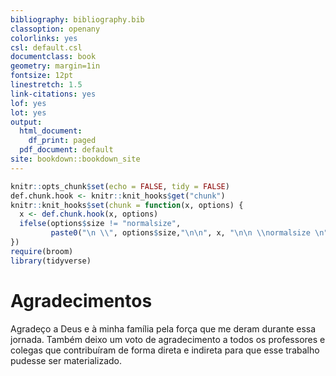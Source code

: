```yaml
---
bibliography: bibliography.bib
classoption: openany
colorlinks: yes
csl: default.csl
documentclass: book
geometry: margin=1in
fontsize: 12pt
linestretch: 1.5
link-citations: yes
lof: yes
lot: yes
output:
  html_document:
    df_print: paged
  pdf_document: default
site: bookdown::bookdown_site
---
```


```r
knitr::opts_chunk$set(echo = FALSE, tidy = FALSE)
def.chunk.hook <- knitr::knit_hooks$get("chunk")
knitr::knit_hooks$set(chunk = function(x, options) {
  x <- def.chunk.hook(x, options)
  ifelse(options$size != "normalsize", 
         paste0("\n \\", options$size,"\n\n", x, "\n\n \\normalsize \n"), x)
})
require(broom)
library(tidyverse)
```

# Agradecimentos{-}
\justify 
Agradeço a Deus e à minha família pela força que me deram durante essa jornada.
Também deixo um voto de agradecimento a todos os professores e colegas que contribuíram de forma direta e indireta para que esse trabalho pudesse ser materializado.

\mainmatter